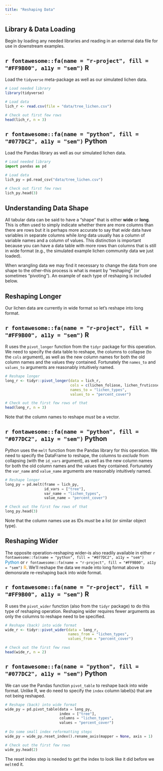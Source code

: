 ```yaml
---
title: "Reshaping Data"
---
```


## Library & Data Loading

Begin by loading any needed libraries and reading in an external data file for use in downstream examples.

:::panel-tabset
## `r fontawesome::fa(name = "r-project", fill = "#FF9B00", a11y = "sem")` R

Load the `tidyverse` meta-package as well as our simulated lichen data.

```r
# Load needed library
library(tidyverse)

# Load data
lich_r <- read.csv(file = "data/tree_lichen.csv")

# Check out first few rows
head(lich_r, n = 3)
```

## `r fontawesome::fa(name = "python", fill = "#077DC2", a11y = "sem")` Python

Load the Pandas library as well as our simulated lichen data.

```python
# Load needed library
import pandas as pd

# Load data
lich_py = pd.read_csv("data/tree_lichen.csv")

# Check out first few rows
lich_py.head(3)
```
:::

## Understanding Data Shape

All tabular data can be said to have a "shape" that is either **wide** or **long**. This is often used to simply indicate whether there are more columns than there are rows but it is perhaps more accurate to say that _wide_ data have variables in separate columns while _long_ data usually has a column of variable names and a column of values. This distinction is important because you can have a data table with more rows than columns that is still in wide format (e.g., the simulated example lichen community data we just loaded).

When wrangling data we may find it necessary to change the data from one shape to the other--this process is what is meant by "reshaping" (or sometimes "pivoting"). An example of each type of reshaping is included below.

## Reshaping Longer

Our lichen data are currently in wide format so let's reshape into long format.

:::panel-tabset
## `r fontawesome::fa(name = "r-project", fill = "#FF9B00", a11y = "sem")` R

R uses the `pivot_longer` function from the `tidyr` package for this operation. We need to specify the data table to reshape, the columns to collapse (to the `cols` argument), as well as the new column names for both the old column names and the values they contained. Fortunately the `names_to` and `values_to` arguments are reasonably intuitively named.

```r
# Reshape longer
long_r <- tidyr::pivot_longer(data = lich_r,
                              cols = c(lichen_foliose, lichen_fruticose, lichen_crustose),
                              names_to = "lichen_types",
                              values_to = "percent_cover")

# Check out the first few rows of that
head(long_r, n = 3)
```

Note that the column names to reshape _must_ be a vector.

## `r fontawesome::fa(name = "python", fill = "#077DC2", a11y = "sem")` Python

Python uses the `melt` function from the Pandas library for this operation. We need to specify the DataFrame to reshape, the columns to _exclude_ from collapsing (with the `id_vars` argument), as well as the new column names for both the old column names and the values they contained. Fortunately the `var_name` and `value_name` arguments are reasonably intuitively named.

```python
# Reshape longer
long_py = pd.melt(frame = lich_py,
                  id_vars = ["tree"],
                  var_name = "lichen_types",
                  value_name = "percent_cover")

# Check out the first few rows of that
long_py.head(3)
```

Note that the column names use as IDs _must_ be a list (or similar object type).
:::

## Reshaping Wider

The opposite operation--reshaping wider--is also readily available in either `r fontawesome::fa(name = "python", fill = "#077DC2", a11y = "sem")` <span style="color:#077DC2">Python</span> or `r fontawesome::fa(name = "r-project", fill = "#FF9B00", a11y = "sem")` <span style="color:#FF9B00">R</span>. We'll reshape the data we made into long format above to demonsrate re-reshaping back into wide format.

:::panel-tabset
## `r fontawesome::fa(name = "r-project", fill = "#FF9B00", a11y = "sem")` R

R uses the `pivot_wider` function (also from the `tidyr` package) to do this type of reshaping operation. Reshaping wider requires fewer arguments as only the columns to reshape need to be specified.

```r
# Reshape (back) into wide format
wide_r <- tidyr::pivot_wider(data = long_r,
                             names_from = "lichen_types",
                             values_from = "percent_cover")

# Check out the first few rows
head(wide_r, n = 2)
```

## `r fontawesome::fa(name = "python", fill = "#077DC2", a11y = "sem")` Python

We can use the Pandas function `pivot_table` to reshape back into wide format. Unlike R, we do need to specify the `index` column label(s) that are not being reshaped.

```python
# Reshape (back) into wide format
wide_py = pd.pivot_table(data = long_py,
                         index = ["tree"], 
                         columns = "lichen_types",
                         values = "percent_cover")
                         
# Do some small index reformatting steps
wide_py = wide_py.reset_index().rename_axis(mapper = None, axis = 1)

# Check out the first few rows
wide_py.head(2)
```

The reset index step is needed to get the index to look like it did before we `melt`ed it.
:::
